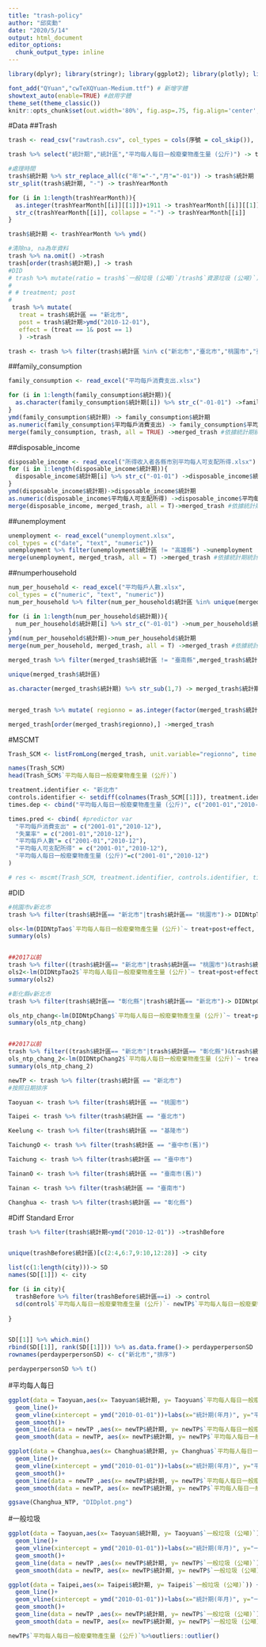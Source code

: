 ```yaml
---
title: "trash-policy"
author: "邱奕勳"
date: "2020/5/14"
output: html_document
editor_options: 
  chunk_output_type: inline
---
```


```r
library(dplyr); library(stringr); library(ggplot2); library(plotly); library(lubridate); library(readr); library(tidyr); library(showtext); library(plm);library(readxl);library(MSCMT)

font_add("QYuan","cwTeXQYuan-Medium.ttf") # 新增字體
showtext_auto(enable=TRUE) #啟用字體
theme_set(theme_classic())
knitr::opts_chunk$set(out.width='80%', fig.asp=.75, fig.align='center', fig.showtext=T)
```



#Data
##Trash
```r
trash <- read_csv("rawtrash.csv", col_types = cols(序號 = col_skip()), )

trash %>% select("統計期","統計區","平均每人每日一般廢棄物產生量 (公斤)") -> trash

#處理時間
trash$統計期 %>% str_replace_all(c("年"="-","月"="-01")) -> trash$統計期
str_split(trash$統計期, "-") -> trashYearMonth

for (i in 1:length(trashYearMonth)){
  as.integer(trashYearMonth[[i]][[1]])+1911 -> trashYearMonth[[i]][[1]]
  str_c(trashYearMonth[[i]], collapse = "-") -> trashYearMonth[[i]] 
}

trash$統計期 <- trashYearMonth %>% ymd()

#清除na, na為年資料
trash %>% na.omit() ->trash
trash[order(trash$統計期),] -> trash
#DID
# trash %>% mutate(ratio = trash$`一般垃圾 (公噸)`/trash$`資源垃圾 (公噸)`) -> trash
# 
# # treatment; post
# 
 trash %>% mutate(
   treat = trash$統計區 == "新北市", 
   post = trash$統計期>ymd("2010-12-01"),
   effect = (treat == 1& post == 1)
   ) ->trash

trash <- trash %>% filter(trash$統計區 %in% c("新北市","臺北市","桃園市","臺中市"     ,"臺南市","高雄市","宜蘭縣","新竹縣","苗栗縣","彰化縣","南投縣","雲林縣","嘉義縣","屏東縣","臺東縣","花蓮縣","澎湖縣","基隆市","新竹市","嘉義市"))
```
##family_consumption 
```r
family_consumption <- read_excel("平均每戶消費支出.xlsx")

for (i in 1:length(family_consumption$統計期)){
  as.character(family_consumption$統計期[i]) %>% str_c("-01-01") ->family_consumption$統計期[i]
}
ymd(family_consumption$統計期) -> family_consumption$統計期
as.numeric(family_consumption$平均每戶消費支出) -> family_consumption$平均每戶消費支出
merge(family_consumption, trash, all = TRUE) ->merged_trash #依據統計期統計區merge
```
##disposable_income
```r
disposable_income <- read_excel("所得收入者各縣市別平均每人可支配所得.xlsx")
for (i in 1:length(disposable_income$統計期)){
  disposable_income$統計期[i] %>% str_c("-01-01") ->disposable_income$統計期[i]
}
ymd(disposable_income$統計期)->disposable_income$統計期
as.numeric(disposable_income$平均每人可支配所得) ->disposable_income$平均每人可支配所得
merge(disposable_income, merged_trash, all = T)->merged_trash #依據統計期統計區merge
```
##unemployment
```r
unemployment <- read_excel("unemployment.xlsx",
col_types = c("date", "text", "numeric"))
unemployment %>% filter(unemployment$統計區 != "高雄縣") ->unemployment
merge(unemployment, merged_trash, all = T) ->merged_trash #依據統計期統計區merge
```
##numperhousehold
```r
num_per_household <- read_excel("平均每戶人數.xlsx",
col_types = c("numeric", "text", "numeric"))
num_per_household %>% filter(num_per_household$統計區 %in% unique(merged_trash$統計區)) -> num_per_household

for (i in 1:length(num_per_household$統計期)){
  num_per_household$統計期[i] %>% str_c("-01-01") ->num_per_household$統計期[i]
}
ymd(num_per_household$統計期)->num_per_household$統計期
merge(num_per_household, merged_trash, all = T) ->merged_trash #依據統計期統計區merge
```

```r
merged_trash %>% filter(merged_trash$統計區 != "臺南縣",merged_trash$統計區 !="臺中縣") -> merged_trash

unique(merged_trash$統計區)

as.character(merged_trash$統計期) %>% str_sub(1,7) -> merged_trash$統計期 #符合MSCMT 時間format


merged_trash %>% mutate( regionno = as.integer(factor(merged_trash$統計區)))-> merged_trash#unit.variable

merged_trash[order(merged_trash$regionno),] ->merged_trash
```


#MSCMT
```r
Trash_SCM <- listFromLong(merged_trash, unit.variable="regionno", time.variable="統計期", unit.names.variable = "統計區")

names(Trash_SCM)
head(Trash_SCM$`平均每人每日一般廢棄物產生量 (公斤)`)
```
```r
treatment.identifier <- "新北市"
controls.identifier <- setdiff(colnames(Trash_SCM[[1]]), treatment.identifier)
times.dep <- cbind("平均每人每日一般廢棄物產生量 (公斤)", c("2001-01","2010-12")) #dependant var

times.pred <- cbind( #predictor var
  "平均每戶消費支出" = c("2001-01","2010-12"),
  "失業率" = c("2001-01","2010-12"),
  "平均每戶人數"= c("2001-01","2010-12"),
  "平均每人可支配所得" = c("2001-01","2010-12"),
  "平均每人每日一般廢棄物產生量 (公斤)"=c("2001-01","2010-12")
)
```



```r
# res <- mscmt(Trash_SCM, treatment.identifier, controls.identifier, times.dep, times.pred, seed=1)
```
 
 
#DID
```r
#桃園市v新北市
trash %>% filter(trash$統計區== "新北市"|trash$統計區== "桃園市")-> DIDNtpTao

ols<-lm(DIDNtpTao$`平均每人每日一般廢棄物產生量 (公斤)`~ treat+post+effect, data = DIDNtpTao)
summary(ols)


##2017以前
trash %>% filter((trash$統計區== "新北市"|trash$統計區== "桃園市")&trash$統計期<ymd("2017-01-01"))-> DIDNtpTao2
ols2<-lm(DIDNtpTao2$`平均每人每日一般廢棄物產生量 (公斤)`~ treat+post+effect, data = DIDNtpTao2)
summary(ols2)
```

```r
#彰化縣v新北市
trash %>% filter(trash$統計區== "彰化縣"|trash$統計區== "新北市")-> DIDNtpChang

ols_ntp_chang<-lm(DIDNtpChang$`平均每人每日一般廢棄物產生量 (公斤)`~ treat+post+effect, data = DIDNtpChang)
summary(ols_ntp_chang)


##2017以前
trash %>% filter((trash$統計區== "新北市"|trash$統計區== "彰化縣")&trash$統計期<ymd("2017-01-01"))-> DIDNtpChang2
ols_ntp_chang_2<-lm(DIDNtpChang2$`平均每人每日一般廢棄物產生量 (公斤)`~ treat+post+effect, data = DIDNtpChang2)
summary(ols_ntp_chang_2)
```

```r
newTP <- trash %>% filter(trash$統計區 == "新北市") 
#按照日期排序

Taoyuan <- trash %>% filter(trash$統計區 == "桃園市")

Taipei <- trash %>% filter(trash$統計區 == "臺北市")

Keelung <- trash %>% filter(trash$統計區 == "基隆市")

TaichungO <- trash %>% filter(trash$統計區 == "臺中市(舊)")

Taichung <- trash %>% filter(trash$統計區 == "臺中市")

TainanO <- trash %>% filter(trash$統計區 == "臺南市(舊)")

Tainan <- trash %>% filter(trash$統計區 == "臺南市")

Changhua <- trash %>% filter(trash$統計區 == "彰化縣")
```

#Diff Standard Error
```r
trash %>% filter(trash$統計期<ymd("2010-12-01")) ->trashBefore


unique(trashBefore$統計區)[c(2:4,6:7,9:10,12:28)] -> city

list(c(1:length(city)))-> SD
names(SD[[1]]) <- city

for (i in city){
  trashBefore %>% filter(trashBefore$統計區==i) -> control
  sd(control$`平均每人每日一般廢棄物產生量 (公斤)`- newTP$`平均每人每日一般廢棄物產生量 (公斤)`)->SD[[1]][[i]]
  
}


SD[[1]] %>% which.min()
rbind(SD[[1]], rank(SD[[1]])) %>% as.data.frame()-> perdayperpersonSD
rownames(perdayperpersonSD) <- c("新北市","排序")

perdayperpersonSD %>% t()
```

#平均每人每日
```r
ggplot(data = Taoyuan,aes(x= Taoyuan$統計期, y= Taoyuan$`平均每人每日一般廢棄物產生量 (公斤)`)) +
  geom_line()+
  geom_vline(xintercept = ymd("2010-01-01"))+labs(x="統計期(年月)", y="平均每人每日")+
  geom_smooth()+
  geom_line(data = newTP ,aes(x= newTP$統計期, y= newTP$`平均每人每日一般廢棄物產生量 (公斤)`), color = "red")+
  geom_smooth(data = newTP, aes(x= newTP$統計期, y= newTP$`平均每人每日一般廢棄物產生量 (公斤)`))
```

```r
ggplot(data = Changhua,aes(x= Changhua$統計期, y= Changhua$`平均每人每日一般廢棄物產生量 (公斤)`)) +
  geom_line()+
  geom_vline(xintercept = ymd("2010-01-01"))+labs(x="統計期(年月)", y="平均每人每日")+
  geom_smooth()+
  geom_line(data = newTP ,aes(x= newTP$統計期, y= newTP$`平均每人每日一般廢棄物產生量 (公斤)`), color = "red")+
  geom_smooth(data = newTP, aes(x= newTP$統計期, y= newTP$`平均每人每日一般廢棄物產生量 (公斤)`)) -> Changhua_NTP

ggsave(Changhua_NTP, "DIDplot.png")
```

#一般垃圾
```r
ggplot(data = Taoyuan,aes(x= Taoyuan$統計期, y= Taoyuan$`一般垃圾 (公噸)`)) +
  geom_line()+
  geom_vline(xintercept = ymd("2010-01-01"))+labs(x="統計期(年月)", y="一般垃圾")+
  geom_smooth()+
  geom_line(data = newTP ,aes(x= newTP$統計期, y= newTP$`一般垃圾 (公噸)`), color = "red")+
  geom_smooth(data = newTP, aes(x= newTP$統計期, y= newTP$`一般垃圾 (公噸)`))
```

```r
ggplot(data = Taipei,aes(x= Taipei$統計期, y= Taipei$`一般垃圾 (公噸)`)) +
  geom_line()+
  geom_vline(xintercept = ymd("2010-01-01"))+labs(x="統計期(年月)", y="一般垃圾")+
  geom_smooth()+
  geom_line(data = newTP ,aes(x= newTP$統計期, y= newTP$`一般垃圾 (公噸)`), color = "red")+
  geom_smooth(data = newTP, aes(x= newTP$統計期, y= newTP$`一般垃圾 (公噸)`))
```

```r
newTP$`平均每人每日一般廢棄物產生量 (公斤)`%>%outliers::outlier()
```

